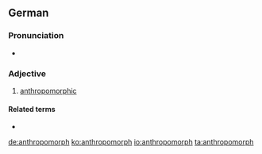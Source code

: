==German==

===Pronunciation===
* {{IPA|/antʀopoˈmɔʁf/|lang=de}}

===Adjective===
{{head|de|adjective}}

# [[anthropomorphic]]

====Related terms====
* {{l/de|Anthropomorphismus}}

[[de:anthropomorph]]
[[ko:anthropomorph]]
[[io:anthropomorph]]
[[ta:anthropomorph]]